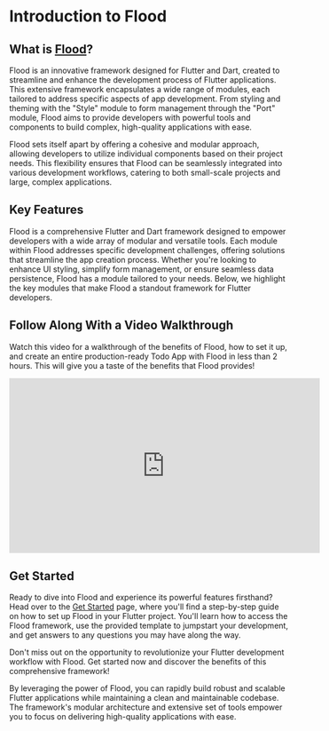 
# Introduction to Flood

## What is [Flood](https://www.flooddev.com)?

Flood is an innovative framework designed for Flutter and Dart, created to streamline and enhance the development process of Flutter applications. This extensive framework encapsulates a wide range of modules, each tailored to address specific aspects of app development. From styling and theming with the "Style" module to form management through the "Port" module, Flood aims to provide developers with powerful tools and components to build complex, high-quality applications with ease.

Flood sets itself apart by offering a cohesive and modular approach, allowing developers to utilize individual components based on their project needs. This flexibility ensures that Flood can be seamlessly integrated into various development workflows, catering to both small-scale projects and large, complex applications.

## Key Features

Flood is a comprehensive Flutter and Dart framework designed to empower developers with a wide array of modular and versatile tools. Each module within Flood addresses specific development challenges, offering solutions that streamline the app creation process. Whether you're looking to enhance UI styling, simplify form management, or ensure seamless data persistence, Flood has a module tailored to your needs. Below, we highlight the key modules that make Flood a standout framework for Flutter developers.

<Cards>
    <DescriptionCard
        title="Pond"
        description="The foundation of Flood, Pond provides a modular ecosystem for managing core components, CLI utilities, and app-specific enhancements."
        href="/pond"
        arrow
    />
    <DescriptionCard
        title="Style"
        description="A comprehensive theming and styling system that simplifies the visual design of your Flutter applications."
        href="/style"
        arrow
    />
    <DescriptionCard
        title="Port"
        description="A module for defining, validating, and managing form data, with automatic UI generation capabilities."
        href="/port"
        arrow
    />
    <DescriptionCard
        title="Drop"
        description="A framework for creating a robust data layer, with support for Entities, ValueObjects, Repositories, and Queries."
        href="/drop"
        arrow
    />
    <DescriptionCard
        title="Asset"
        description="A module for saving, retrieving, securing, selecting, and synchronizing assets across all environments."
        href="/asset"
        arrow
    />
    <DescriptionCard
        title="Environment"
        description="A set of components for managing application configurations across different environments."
        href="/environment"
        arrow
    />
    <DescriptionCard
        title="Automate"
        description="A powerful module for defining and executing automated tasks and workflows within your Flood application."
        href="/automate"
        arrow
    />
    <DescriptionCard
        title="Auth"
        description="A unified authentication system with flexible AuthService implementations and seamless Flutter integration."
        href="/auth"
        arrow
    />
    <DescriptionCard
        title="Debug"
        description="A suite of tools and utilities for debugging and inspecting your Flood application at runtime."
        href="/debug"
        arrow
    />
    <DescriptionCard
        title="Persistence"
        description="A comprehensive solution for data storage and retrieval across various data sources."
        href="/persistence"
        arrow
    />
    <DescriptionCard
        title="Model"
        description="A foundation for managing and transforming data states within your Flutter applications."
        href="/model"
        arrow
    />
</Cards>

## Follow Along With a Video Walkthrough

Watch this video for a walkthrough of the benefits of Flood, how to set it up, and create an entire production-ready Todo App with Flood in less than 2 hours. This will give you a taste of the benefits that Flood provides!

<iframe
    width="560"
    height="315"
    src="https://www.youtube.com/embed/I-s2sBPGPwQ?si=W9VNf13tc4lhO7zD"
    title="YouTube video player"
    frameborder="0"
    allow="accelerometer; autoplay; clipboard-write; encrypted-media; gyroscope; picture-in-picture; web-share"
    referrerpolicy="strict-origin-when-cross-origin"
    allowfullscreen
></iframe>

## Get Started

Ready to dive into Flood and experience its powerful features firsthand? Head over to the [Get Started](/get-started) page, where you'll find a step-by-step guide on how to set up Flood in your Flutter project. You'll learn how to access the Flood framework, use the provided template to jumpstart your development, and get answers to any questions you may have along the way.

Don't miss out on the opportunity to revolutionize your Flutter development workflow with Flood. Get started now and discover the benefits of this comprehensive framework!

By leveraging the power of Flood, you can rapidly build robust and scalable Flutter applications while maintaining a clean and maintainable codebase. The framework's modular architecture and extensive set of tools empower you to focus on delivering high-quality applications with ease.
